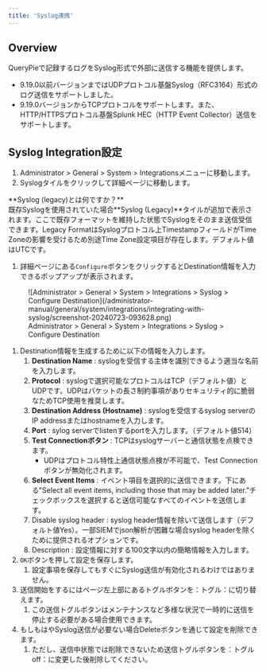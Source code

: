 ```yaml
---
title: 'Syslog連携'
---
```



## Overview

QueryPieで記録するログをSyslog形式で外部に送信する機能を提供します。

* 9.19.0以前バージョンまではUDPプロトコル基盤Syslog（RFC3164）形式のログ送信をサポートしました。
* 9.19.0バージョンからTCPプロトコルをサポートします。また、HTTP/HTTPSプロトコル基盤Splunk HEC（HTTP Event Collector）送信をサポートします。


## Syslog Integration設定

1. Administrator &gt; General &gt; System &gt; Integrationsメニューに移動します。
2. Syslogタイルをクリックして詳細ページに移動します。

<Callout type="important">
**Syslog (legacy)とは何ですか？** <br/>既存Syslogを使用されていた場合**Syslog (Legacy)**タイルが追加で表示されます。ここで既存フォーマットを維持した状態でSyslogをそのまま送信受信できます。Legacy FormatはSyslogプロトコル上TimestampフィールドがTime Zoneの影響を受けるため別途Time Zone設定項目が存在します。デフォルト値はUTCです。
</Callout>

1. 詳細ページにある`Configure`ボタンをクリックするとDestination情報を入力できるポップアップが表示されます。

<figure data-layout="center" data-align="center">
![Administrator &gt; General &gt; System &gt; Integrations &gt; Syslog &gt; Configure Destination](/administrator-manual/general/system/integrations/integrating-with-syslog/screenshot-20240723-093628.png)
<figcaption>
Administrator &gt; General &gt; System &gt; Integrations &gt; Syslog &gt; Configure Destination
</figcaption>
</figure>

1. Destination情報を生成するために以下の情報を入力します。
    1.  **Destination Name**  : syslogを受信する主体を識別できるよう適当な名前を入力します。
    2.  **Protocol**  : syslogで選択可能なプロトコルはTCP（デフォルト値）とUDPです。UDPはパケットの長さ制約事項がありセキュリティ的に脆弱なためTCP使用を推奨します。
    3.  **Destination Address (Hostname)** : syslogを受信するsyslog serverのIP addressまたはhostnameを入力します。
    4.  **Port**  : sylog serverでlistenするportを入力します。（デフォルト値514）
    5.  **Test Connectionボタン**  : TCPはsyslogサーバーと通信状態を点検できます。
        * UDPはプロトコル特性上通信状態点検が不可能で、Test Connectionボタンが無効化されます。
    6.  **Select Event Items**  : イベント項目を選択的に送信できます。下にある"Select all event items, including those that may be added later."チェックボックスを選択すると送信可能なすべてのイベントを送信します。
    7. Disable syslog header : syslog header情報を除いて送信します（デフォルト値Yes）。一部SIEMでjson解析が困難な場合syslog headerを除くために提供されるオプションです。
    8. Description : 設定情報に対する100文字以内の簡略情報を入力します。
2. `OK`ボタンを押して設定を保存します。
    1. 設定事項を保存してもすぐにSyslog送信が有効化されるわけではありません。
3. 送信開始をするにはページ左上部にあるトグルボタンを：トグル：に切り替えます。
    1. この送信トグルボタンはメンテナンスなど多様な状況で一時的に送信を停止する必要がある場合使用できます。
4. もしもはやSyslog送信が必要ない場合Deleteボタンを通じて設定を削除できます。
    1. ただし、送信中状態では削除できないため送信トグルボタンを：トグルoff：に変更した後削除してください。
